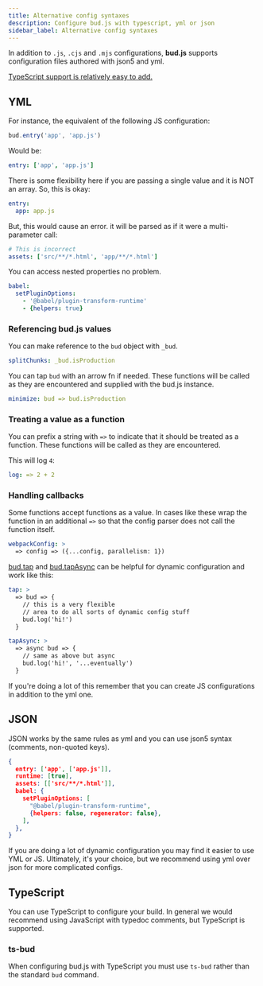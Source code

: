 ```yaml
---
title: Alternative config syntaxes
description: Configure bud.js with typescript, yml or json
sidebar_label: Alternative config syntaxes
---
```



In addition to `.js`, `.cjs` and `.mjs` configurations, **bud.js** supports configuration files authored with json5 and yml.

[TypeScript support is relatively easy to add.](#typescript)

## YML

For instance, the equivalent of the following JS configuration:

```js
bud.entry('app', 'app.js')
```

Would be:

```yml
entry: ['app', 'app.js']
```

There is some flexibility here if you are passing a single value and it is NOT an array. So, this is okay:

```yml
entry:
  app: app.js
```

But, this would cause an error. it will be parsed as if it were a multi-parameter call:

```yml
# This is incorrect
assets: ['src/**/*.html', 'app/**/*.html']
```

You can access nested properties no problem.

```yml
babel:
  setPluginOptions:
    - '@babel/plugin-transform-runtime'
    - {helpers: true}
```

### Referencing bud.js values

You can make reference to the `bud` object with `_bud`.

```yml
splitChunks: _bud.isProduction
```

You can tap `bud` with an arrow fn if needed. These functions will be called
as they are encountered and supplied with the bud.js instance.

```yml
minimize: bud => bud.isProduction
```

### Treating a value as a function

You can prefix a string with `=>` to indicate that it should be treated as a function. These functions will be called
as they are encountered.

This will log `4`:

```yml
log: => 2 + 2
```

### Handling callbacks

Some functions accept functions as a value. In cases like these wrap the function in an additional `=>` so that the
config parser does not call the function itself.

```yml
webpackConfig: >
  => config => ({...config, parallelism: 1})
```

[bud.tap](/docs/bud.tap) and [bud.tapAsync](/docs/bud.tapAsync) can be helpful for dynamic configuration and work like this:

```yml
tap: >
  => bud => {
    // this is a very flexible
    // area to do all sorts of dynamic config stuff
    bud.log('hi!')
  }

tapAsync: >
  => async bud => {
    // same as above but async
    bud.log('hi!', '...eventually')
  }
```

If you're doing a lot of this remember that you can create JS configurations in addition to the yml one.

## JSON

JSON works by the same rules as yml and you can use json5 syntax (comments, non-quoted keys).

```json
{
  entry: ['app', ['app.js']],
  runtime: [true],
  assets: [['src/**/*.html']],
  babel: {
    setPluginOptions: [
      "@babel/plugin-transform-runtime",
      {helpers: false, regenerator: false},
    ],
  },
}
```

If you are doing a lot of dynamic configuration you may find it easier to use YML or JS. Ultimately, it's your choice, but
we recommend using yml over json for more complicated configs.

## TypeScript

You can use TypeScript to configure your build. In general we would recommend using JavaScript with typedoc comments, but TypeScript is supported.

### ts-bud

When configuring bud.js with TypeScript you must use `ts-bud` rather than the standard `bud` command.
